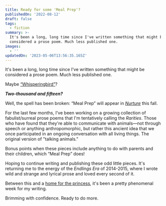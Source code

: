 ```yaml
---
title: Ready for some 'Meal Prep'?
publishedOn: '2022-08-12'
draft: false
tags:
  - fiction
summary: >-
  It's been a long, long time since I've written something that might be
  considered a prose poem. Much less published one.
images:
  - ''
updatedOn: '2023-05-06T13:56:35.165Z'
---
```


It's been a long, long time since I've written something that might be considered a prose poem. Much less published one.

Maybe [&ldquo;Whisperingbird&rdquo;](http://newsouthjournal.com/2015/11/02/micro-prose-three-pieces-by-joel-hans/)?

***Two-thousand and fifteen?***

Well, the spell has been broken: &ldquo;Meal Prep&rdquo; will appear in [_Nurture_](https://nurtureliterary.com/) this
fall.

For the last few months, I've been working on a growing collection of fabulist/surreal prose poems that I'm tentatively
calling the _Rarities_. Those who have found that they're able to communicate with animals&mdash;not through speech or
anything anthropomorphic, but rather this ancient idea that we once participated in an ongoing conversation with all
living things. The original version of "talking animals."

Bonus points when these pieces include anything to do with parents and their children, which &ldquo;Meal Prep&rdquo;
does!

Hoping to continue writing and publishing these odd little pieces. It's returning me to the energy of the _Endlings Era_
of 2014-2015, where I wrote wild and strange and lyrical prose and loved every second of it.

Between this and a [home for the princess](/articles/a-home-for-the-princess/), it's been a pretty phenomenal week for
my writing.

Brimming with confidence. Ready to do more.
